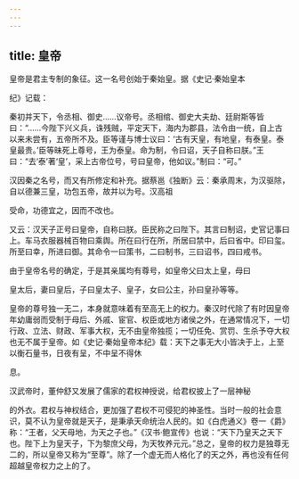 ```yaml
---
---
---
```

title: 皇帝
---



皇帝是君主专制的象征。这一名号创始于秦始皇。据《史记·秦始皇本

纪》记载：

秦初并天下，令丞相、御史……议帝号。丞相绾、御史大夫劫、廷尉斯等皆曰：“……今陛下兴义兵，诛残贼，平定天下，海内为郡县，法令由一统，自上古以来未尝有，五帝所不及。臣等谨与博士议曰：‘古有天皇，有地皇，有泰皇。泰皇最贵。’臣等昧死上尊号，王为泰皇。命为制，令曰诏，天子自称曰朕。”王曰：“去‘泰’著‘皇’，采上古帝位号，号曰皇帝，他如议。”制曰：“可。”

汉因秦之名号，而又有所修定和补充。据蔡邕《独断》云：秦承周末，为汉驱除，自以德兼三皇，功包五帝，故并以为号。汉高祖

受命，功德宜之，因而不改也。

又云：汉天子正号曰皇帝，自称曰朕。臣民称之曰陛下。其言曰制诏，史官记事曰上。车马衣服器械百物曰乘舆。所在曰行在所，所居曰禁中，后曰省中。印曰玺。所至曰幸，所进曰御。其命令一曰策书，二曰制书，三曰诏书，四曰戒书。

由于皇帝名号的确定，于是其亲属均有尊号，如皇帝父曰太上皇，母曰

皇太后，妻曰皇后，子曰皇太子、皇子，女曰公主，孙曰皇孙等等。

皇帝的尊号独一无二，本身就意味着有至高无上的权力。秦汉时代除了有时因皇帝年幼庸弱而受制于母后、外戚、宦官、权臣或地方诸侯之外，在通常情况下，一切行政、立法、财政、军事大权，无不由皇帝独揽；一切任免、赏罚、生杀予夺大权也无不属于皇帝。如《史记·秦始皇帝本纪》载：天下之事无大小皆决于上，上至以衡石量书，日夜有呈，不中呈不得休

息。

汉武帝时，董仲舒又发展了儒家的君权神授说，给君权披上了一层神秘

的外衣。君权与神权结合，更加强了君权不可侵犯的神圣性。当时一般的社会意识，莫不认为皇帝就是天子，是秉承天命统治人民的。如《白虎通义》卷一《爵》称：“王者，父天母地，为天之子也。”《汉书·鲍宣传》也说：“天下乃皇天之天下也。陛下上为皇天子，下为黎庶父母，为天牧养元元。”总之，皇帝的权力是独尊无二的，所以皇帝又称为“至尊”。除了一个虚无而人格化了的天之外，再也没有任何超越皇帝权力之上的了。